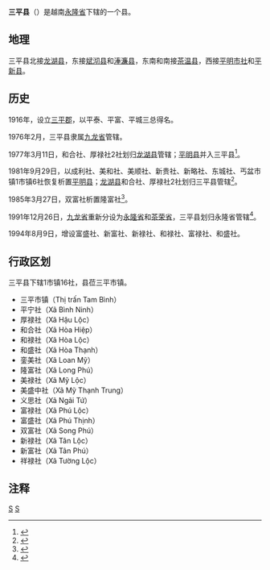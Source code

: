 {{Infobox Settlement
|name                   = 三平县
|settlement_type        = 县
|official_name          = 
|other_name             = 
|native_name            = {{lang|vi|Huyện Tam Bình}}
|nickname               = 
|motto                  = 
|image_skyline          = Nong thon tam binh.jpg
|imagesize              = 
|image_caption          = 
|image_flag             = 
|flag_size              = 
|image_seal             = 
|seal_size              = 
|image_shield           = 
|shield_size            = 
|image_blank_emblem     = 
|blank_emblem_size      = 
|image_map              = {{Infobox mapframe|frame-width=250|zoom=10}}
|mapsize                = 
|map_caption            = 
|image_map1             = 
|mapsize1               = 
|map_caption1           = 
|pushpin_map            = Vietnam
|pushpin_label_position = bottom
|pushpin_map_caption    = 
|pushpin_map1           = 
|pushpin_label_position1= 
|pushpin_map_caption1   = 
|subdivision_type       = 国家
|subdivision_name       = {{flag|Vietnam}}
|subdivision_type1      = [[越南行政区划|省]]
|subdivision_name1      = [[永隆省|永隆省]]
|subdivision_type2      = 行政区划
|subdivision_name2      = 1市镇16社
|subdivision_type3      = 
|subdivision_name3      = 
|seat_type              = 县莅
|seat                   = {{link-vi|三平市镇|Tam Bình (thị trấn)}}
|government_type        = 
|leader_title           = 
|leader_name            = 
|leader_title1          = 
|leader_name1           = 
|established_title      = 
|established_date       = 
|area_magnitude         = 
|unit_pref              = 
|area_footnotes         = 
|area_total_km2         = 290.65
|area_land_km2          = 
|area_water_km2         = 
|area_water_percent     = 
|area_urban_km2         = 
|area_metro_km2         = 
|population_as_of       = 2018年
|population_footnotes   = 
|population_note        = 
|population_total       = 156674
|population_density_km2 = auto
|population_metro             = 
|population_density_metro_km2 = 
|population_urban             = 
|population_density_urban_km2 = 
|timezone               = [[越南标准时间|越南标准时间]]
|utc_offset             = +7
|elevation_footnotes    = 
|elevation_m            = 
|coor_type              = 
|coordinates            = 
|postal_code_type       = 
|postal_code            = 
|area_code              = 
|website                = [https://tambinh.vinhlong.gov.vn 三平县电子信息门户网站]
|footnotes              = 
}}
'''三平县'''（{{vie|v='''Huyện Tam Bình'''|hn=縣三平}}）是越南[[永隆省|永隆省]]下辖的一个县。

==地理==
三平县北接[[龙湖县|龙湖县]]，东接[[斌沏县|斌沏县]]和[[淎濂县|淎濂县]]，东南和南接[[茶温县|茶温县]]，西接[[平明市社|平明市社]]和[[平新县|平新县]]。

==历史==
1916年，设立[[三平郡|三平郡]]，以平泰、平富、平城三总得名。

1976年2月，三平县隶属[[九龙省|九龙省]]管辖。

1977年3月11日，和合社、厚禄社2社划归[[龙湖县|龙湖县]]管辖；[[平明县|平明县]]并入三平县<ref>{{Cite web |url=https://thuvienphapluat.vn/van-ban/Bo-may-hanh-chinh/Quyet-dinh-59-CP-hop-nhat-dieu-chinh-dia-gioi-huyen-thuoc-tinh-Cuu-Long/57968/noi-dung.aspx |title=Quyết định 59-CP năm 1977 về việc hợp nhất và điều chỉnh địa giới một số huyện thuộc tỉnh Cửu Long do Hội đồng Chính phủ ban hành |accessdate=2020-04-22 |archive-date=2020-04-01 |archive-url=https://web.archive.org/web/20200401174152/https://thuvienphapluat.vn/van-ban/Bo-may-hanh-chinh/Quyet-dinh-59-CP-hop-nhat-dieu-chinh-dia-gioi-huyen-thuoc-tinh-Cuu-Long/57968/noi-dung.aspx |dead-url=no }}</ref>。

1981年9月29日，以成利社、美和社、美顺社、新贵社、新略社、东城社、丐盆市镇1市镇6社恢复析置[[平明县|平明县]]；[[龙湖县|龙湖县]]和合社、厚禄社2社划归三平县管辖<ref>{{Cite web |url=https://thuvienphapluat.vn/van-ban/Bo-may-hanh-chinh/Quyet-dinh-98-HDBT-phan-vach-dia-gioi-huyen-thuoc-tinh-Cuu-Long/43143/noi-dung.aspx |title=Quyết định 98-HĐBT năm 1981 phân vạch địa giới một số huyện thuộc tỉnh Cửu Long do Hội đồng Bộ trưởng ban hành |accessdate=2020-04-22 |archive-date=2020-04-22 |archive-url=https://web.archive.org/web/20200422010943/https://thuvienphapluat.vn/van-ban/Bo-may-hanh-chinh/Quyet-dinh-98-HDBT-phan-vach-dia-gioi-huyen-thuoc-tinh-Cuu-Long/43143/noi-dung.aspx |dead-url=no }}</ref>。

1985年3月27日，双富社析置隆富社<ref>{{Cite web |url=https://thuvienphapluat.vn/van-ban/Bo-may-hanh-chinh/Quyet-dinh-86-HDBT-phan-vach-dieu-chinh-dia-gioi-xa-thi-tran-thuoc-tinh-Cuu-Long/44634/noi-dung.aspx |title=Quyết định 86-HĐBT năm 1985 về việc phân vạch, điều chỉnh địa giới một số xã, thị trấn thuộc tỉnh Cửu Long do Hội đồng Bộ trưởng ban hành |accessdate=2020-04-22 |archive-date=2020-06-10 |archive-url=https://web.archive.org/web/20200610080842/https://thuvienphapluat.vn/van-ban/Bo-may-hanh-chinh/Quyet-dinh-86-HDBT-phan-vach-dieu-chinh-dia-gioi-xa-thi-tran-thuoc-tinh-Cuu-Long/44634/noi-dung.aspx |dead-url=no }}</ref>。

1991年12月26日，[[九龙省|九龙省]]重新分设为[[永隆省|永隆省]]和[[茶荣省|茶荣省]]，三平县划归永隆省管辖<ref>{{Cite web |url=https://thuvienphapluat.vn/van-ban/Bo-may-hanh-chinh/Nghi-quyet-phan-vach-lai-dia-gioi-hanh-chinh-tinh-42812.aspx |title=Nghị quyết về việc phân vạch lại địa giới hành chính một số tỉnh do Quốc hội ban hành |accessdate=2020-04-22 |archive-date=2017-09-02 |archive-url=https://web.archive.org/web/20170902013110/https://thuvienphapluat.vn/van-ban/Bo-may-hanh-chinh/Nghi-quyet-phan-vach-lai-dia-gioi-hanh-chinh-tinh-42812.aspx |dead-url=no }}</ref>。

1994年8月9日，增设富盛社、新富社、新禄社、和禄社、富禄社、和盛社。

==行政区划==
三平县下辖1市镇16社，县莅三平市镇。
*三平市镇（Thị trấn Tam Bình）
*平宁社（Xã Bình Ninh）
*厚禄社（Xã Hậu Lộc）
*和合社（Xã Hòa Hiệp）
*和禄社（Xã Hòa Lộc）
*和盛社（Xã Hòa Thạnh）
*銮美社（Xã Loan Mỹ）
*隆富社（Xã Long Phú）
*美禄社（Xã Mỹ Lộc）
*美盛中社（Xã Mỹ Thạnh Trung）
*义思社（Xã Ngãi Tứ）
*富禄社（Xã Phú Lộc）
*富盛社（Xã Phú Thịnh）
*双富社（Xã Song Phú）
*新禄社（Xã Tân Lộc）
*新富社（Xã Tân Phú）
*祥禄社（Xã Tường Lộc）

==注释==
{{reflist}}

{{永隆省行政区划}}
{{越南九龙江三角洲之县市镇区域划分}}

[[Category:越南县份|S]]
[[Category:永隆省|S]]